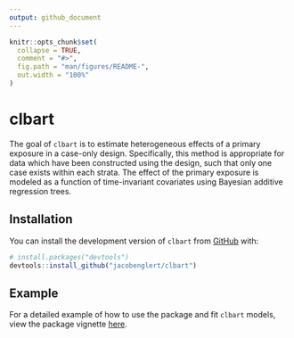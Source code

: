 ```yaml
---
output: github_document
---
```


<!-- README.md is generated from README.Rmd. Please edit that file -->

```r
knitr::opts_chunk$set(
  collapse = TRUE,
  comment = "#>",
  fig.path = "man/figures/README-",
  out.width = "100%"
)
```

# clbart

The goal of `clbart` is to estimate heterogeneous effects of a primary exposure in a case-only design. Specifically, this method is appropriate for data which have been constructed using the \emph{case-crossover} design, such that only one case exists within each strata. The effect of the primary exposure is modeled as a function of time-invariant covariates using Bayesian additive regression trees.

## Installation

You can install the development version of `clbart` from [GitHub](https://github.com/) with:

``` r
# install.packages("devtools")
devtools::install_github("jacobenglert/clbart")
```

## Example
For a detailed example of how to use the package and fit `clbart` models, view the package vignette [here](https://github.com/jacobenglert/clbart/blob/main/vignettes/clbart.pdf).
